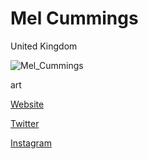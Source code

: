 # Mel Cummings

<Location>

United Kingdom

</Location>

![Mel_Cummings](./directory_images/Mel_Cummings_v1.webp)

<Skills>

art

</Skills>

<Personal>

[Website](http://artofmel.com)

[Twitter](https://twitter.com/artofmelc)

[Instagram](https://instagram.com/artofmelc)

</Personal>


